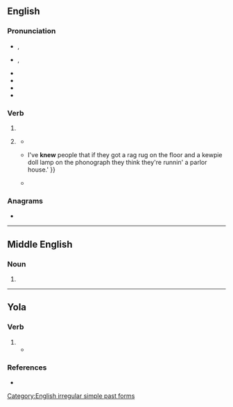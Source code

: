 ==English==
{{slim-wikipedia}}

===Pronunciation===
* {{a|RP}} {{enPR|nyo͞o}}, {{IPA|en|/ˈnjuː/}}
* {{a|GA}} {{enPR|no͞o}}, {{IPA|en|/ˈn(j)u/}}
* {{audio|en|en-us-knew.ogg|Audio (US)}}
* {{audio|en|en-uk-knew.ogg|Audio (UK)}}
* {{rhymes|en|uː|s=1}}
* {{homophones|en|new}}

===Verb===
{{head|en|verb form}}

# {{en-simple past of|know}}
# {{lb|en|colloquial|nonstandard}} {{past participle of|en|know|nocat=1}}
#* {{quote-book|en|year=1916|title=The Man Next Door|author=Emerson Hough|section=chapter XXIV|url=http://www.gutenberg.org/ebooks/23606|passage=I'll say I've '''knew''' this some time and tried to stop it—it was my business to stop it. }}
#* {{quote-book|en|year=1937|title=Of Mice and Men|author=John Steinbeck|publisher=Covici Friede|passage={{...}}I've '''knew''' people that if they got a rag rug on the floor and a kewpie doll lamp on the phonograph they think they're runnin' a parlor house.' }}
#* {{quote-book|en|year=1999|isbn=9781429993395|publisher=Plume|title=The Sunday Macaroni Club|page=242|author=Steve Lopez|url=https://books.google.co.nz/books?id=FjCJmwrxZ5MC|passage=Oh, I figured you would've '''knew'''. That's where I met Ham and he got me in the DA's office. That was years ago."}}

===Anagrams===
* {{anagrams|en|a=eknw|Wenk|Wnek}}

[[Category:English irregular simple past forms]]

----

==Middle English==

===Noun===
{{head|enm|noun}}

# {{alternative form of|enm|kne}}

----
==Yola==

===Verb===
{{head|yol|verb form}}

# {{yol-simple past of|knouth}}
#* {{quote-book|yol|year=1927|chapter=ZONG OF TWI MAARKEET MOANS|line=9|title=THE ANCIENT DIALECT OF THE BARONIES OF FORTH AND BARGY, COUNTY WEXFORD|passage=Zien, "a blaak vall, a blaak vall, Ich meigh vella '''knew''',|translation=Saying "a black fall, a black fall——I might well have '''known''',}}

===References===
* {{R:Browne 1927|page=129}}
